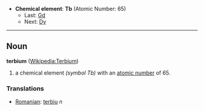 *'''Chemical element''': '''Tb''' (Atomic Number: 65)
**Last: [[Gadolinium|Gd]]
**Next: [[Dysprosium|Dy]]
----
== Noun ==
'''terbium''' ([[en:Terbium|Wikipedia:Terbium]])

# a chemical element ''(symbol Tb)'' with an [[atomic number]] of 65.

===Translations===
*[[Romanian]]: [[terbiu]] ''n''